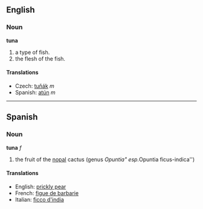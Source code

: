 ==English==
===Noun===
'''tuna'''

# a type of fish.
# the flesh of the fish.

==== Translations ====

*Czech: [[tuňák]] ''m''
*Spanish: [[atún]] ''m''

----

==Spanish==
===Noun===
'''tuna''' ''f''

# the fruit of the [[nopal]] cactus (genus ''Opuntia" esp. ''Opuntia ficus-indica'')

====Translations====
*English: [[prickly pear]]
*French: [[figue de barbarie]]
*Italian: [[ficco d'india]]